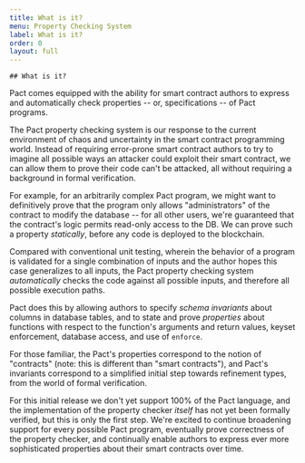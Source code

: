 ```yaml
---
title: What is it?
menu: Property Checking System
label: What is it?
order: 0
layout: full
---
```


    ## What is it?

Pact comes equipped with the ability for smart contract authors to express and
automatically check properties -- or, specifications -- of Pact programs.

The Pact property checking system is our response to the current environment of
chaos and uncertainty in the smart contract programming world. Instead of
requiring error-prone smart contract authors to try to imagine all possible ways
an attacker could exploit their smart contract, we can allow them to prove their
code can't be attacked, all without requiring a background in formal
verification.

For example, for an arbitrarily complex Pact program, we might want to
definitively prove that the program only allows "administrators" of the contract
to modify the database -- for all other users, we're guaranteed that the
contract's logic permits read-only access to the DB. We can prove such a
property _statically_, before any code is deployed to the blockchain.

Compared with conventional unit testing, wherein the behavior of a program is
validated for a single combination of inputs and the author hopes this case
generalizes to all inputs, the Pact property checking system _automatically_
checks the code against all possible inputs, and therefore all possible
execution paths.

Pact does this by allowing authors to specify _schema invariants_ about columns
in database tables, and to state and prove _properties_ about functions with
respect to the function's arguments and return values, keyset enforcement,
database access, and use of `enforce`.

For those familiar, the Pact's properties correspond to the notion of
"contracts" (note: this is different than "smart contracts"), and Pact's
invariants correspond to a simplified initial step towards refinement types,
from the world of formal verification.

For this initial release we don't yet support 100% of the Pact language, and the
implementation of the property checker _itself_ has not yet been formally
verified, but this is only the first step. We're excited to continue broadening
support for every possible Pact program, eventually prove correctness of the
property checker, and continually enable authors to express ever more
sophisticated properties about their smart contracts over time.
